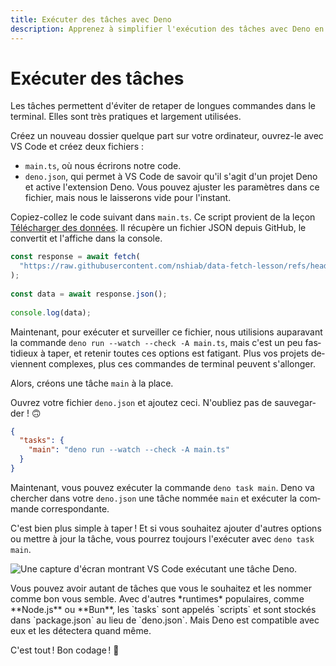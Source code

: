 ```yaml
---
title: Exécuter des tâches avec Deno
description: Apprenez à simplifier l'exécution des tâches avec Deno en utilisant le fichier de configuration `deno.json`.
---
```



# Exécuter des tâches

<YouTube videoId="_rcZFEqu1nM" lang="fr"/>

Les tâches permettent d'éviter de retaper de longues commandes dans le terminal. Elles sont très pratiques et largement utilisées.

<NoticeIntro lang="fr"/>

Créez un nouveau dossier quelque part sur votre ordinateur, ouvrez-le avec VS Code et créez deux fichiers :

- `main.ts`, où nous écrirons notre code.
- `deno.json`, qui permet à VS Code de savoir qu'il s'agit d'un projet Deno et active l'extension Deno. Vous pouvez ajuster les paramètres dans ce fichier, mais nous le laisserons vide pour l'instant.

Copiez-collez le code suivant dans `main.ts`. Ce script provient de la leçon [Télécharger des données](/pushing-further/fetch). Il récupère un fichier JSON depuis GitHub, le convertit et l'affiche dans la console.

```ts showLineNumbers filename="main.ts"
const response = await fetch(
  "https://raw.githubusercontent.com/nshiab/data-fetch-lesson/refs/heads/main/temp.json",
);
 
const data = await response.json();
 
console.log(data);
```

Maintenant, pour exécuter et surveiller ce fichier, nous utilisions auparavant la commande  `deno run --watch --check -A main.ts`, mais c'est un peu fastidieux à taper, et retenir toutes ces options est fatigant. Plus vos projets deviennent complexes, plus ces commandes de terminal peuvent s'allonger.

Alors, créons une tâche `main` à la place.

Ouvrez votre fichier `deno.json` et ajoutez ceci. N'oubliez pas de sauvegarder ! 🙃

```json showLineNumbers filename="deno.json"
{
  "tasks": {
    "main": "deno run --watch --check -A main.ts"
  }
}
```

Maintenant, vous pouvez exécuter la commande `deno task main`. Deno va chercher dans votre `deno.json` une tâche nommée `main` et exécuter la commande correspondante.

C'est bien plus simple à taper ! Et si vous souhaitez ajouter d'autres options ou mettre à jour la tâche, vous pourrez toujours l'exécuter avec `deno task main`.

![Une capture d'écran montrant VS Code exécutant une tâche Deno.](/assets/pushing-further/tasks/task.png)

<Callout type="info" emoji="💡">
    Vous pouvez avoir autant de tâches que vous le souhaitez et les nommer comme bon vous semble. Avec d'autres *runtimes* populaires, comme **Node.js** ou **Bun**, les `tasks` sont appelés `scripts` et sont stockés dans `package.json` au lieu de `deno.json`. Mais Deno est compatible avec eux et les détectera quand même.
</Callout>

C'est tout ! Bon codage ! 🥳

<NoticeEnd lang="fr"/>